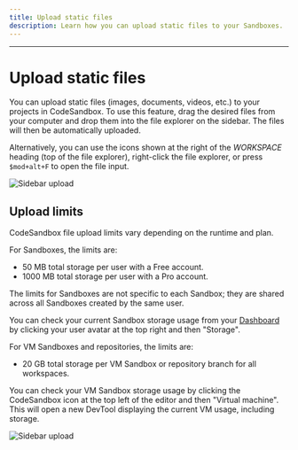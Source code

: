 ```yaml
---
title: Upload static files
description: Learn how you can upload static files to your Sandboxes.
---
```



---

# Upload static files

You can upload static files (images, documents, videos, etc.) to your projects in CodeSandbox. To use this feature, drag the desired files from your computer and drop them into the file explorer on the sidebar. The files will then be automatically uploaded.

Alternatively, you can use the icons shown at the right of the _WORKSPACE_ heading (top of the file explorer), right-click the file explorer, or press `$mod+alt+F` to open the file input.

![Sidebar upload](../images/file-upload.jpg)

## Upload limits

CodeSandbox file upload limits vary depending on the runtime and plan.

For Sandboxes, the limits are:

- 50 MB total storage per user with a Free account.
- 1000 MB total storage per user with a Pro account.

<Callout emoji="⚠️">
The limits for Sandboxes are not specific to each Sandbox; they are shared across all Sandboxes created by the same user.
</Callout>

You can check your current Sandbox storage usage from your [Dashboard](https://codesandbox.io/dashboard/) by clicking your user avatar at the top right and then "Storage".

For VM Sandboxes and repositories, the limits are:

- 20 GB total storage per VM Sandbox or repository branch for all workspaces.

You can check your VM Sandbox storage usage by clicking the CodeSandbox icon at the top left of the editor and then "Virtual machine". This will open a new DevTool displaying the current VM usage, including storage.

![Sidebar upload](../images/change-vm-editor.jpg)

